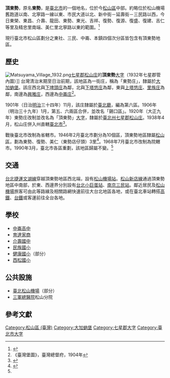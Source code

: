 {{noteTA
|1 = 庄
}}
{{Taiwanese
| image = 
| width = 
| hanji = 頂東勢
| tsuin = 
| pinyin = 
| tongyong = 
| wg = 
| poj = Téng-tang-sì
| holo = Tíng-tang-sì
| pfs = 
| haka = 
| formosan = 
| nederlands = 
| spainish = 
| kana = 
| english = 
| portugues = 
| note = 
}}

'''頂東勢'''，原名'''東勢'''，是[[臺北市|臺北市]]的一個地名，位於今[[松山區_(臺北市)|松山區]]中部。約略位於松山機場舊跑道以南、北寧路一線以東、市民大道以北、新中街－延壽街－三民路以西，今日東榮、東昌、介壽、龍田、東勢、東光、吉祥、復勢、復源、復盛、復建、吉仁等里及精忠里南端、美仁里北寧路以東的範圍。<ref>{{cite web |title=臺灣百年歷史地圖 日治行政區_街庄(1900年代) |url=http://gissrv4.sinica.edu.tw/gis/twhgis.aspx |website=中央研究院人文社會科學研究中心地理資訊科學研究專題中心 |accessdate=2019-04-26 |archive-date=2019-06-30 |archive-url=https://web.archive.org/web/20190630201431/http://gissrv4.sinica.edu.tw/gis/twhgis.aspx |dead-url=no }}</ref>

現行臺北市松山區劃分之東社、三民、中崙、本鎮四個次分區皆包含有頂東勢地區。

==歷史==
[[File:Matsuyama_Village_1932.png|thumb]][[七星郡|七星郡]][[松山庄|松山庄]]的'''頂東勢'''[[大字|大字]]（1932年七星郡管內圖）]]
台灣清治末期至日治前期，該地區為一街庄，稱為「東勢庄」，隸屬於[[大加蚋堡|大加蚋堡]]。該庄西北與[[下埤頭_(臺北市)|下埤頭庄]]為鄰，北與[[下塔悠庄|下塔悠庄]]為鄰，東與[[上塔悠庄|上塔悠庄]]、[[舊里族|里族庄]]為鄰，南邊為[[興雅庄|興雅庄]]，西邊為[[中崙庄|中崙庄]]<ref>《臺灣堡圖》，臺灣總督府，1904年</ref>。

1901年（日治[[明治|明治]]三十四年）11月，該庄隸屬於[[臺北廳|臺北廳]]，編為第六區。1906年（明治三十九年）1月，第五、六兩區合併，並改名「錫口區」。1920年（大正九年）東勢庄改制並改名為「頂東勢」[[大字|大字]]，隸屬於[[臺北州|臺北州]][[七星郡|七星郡]][[松山庄|松山庄]]。1938年4月，松山庄併入州直轄[[臺北市_(州轄市)|臺北市]]<ref name="地圖會說話">{{Cite web |url=http://mapstalk.blogspot.tw/2010/10/1901-2010.html |title=《臺北市沿革 1901-2010》，地圖會說話網站 |accessdate=2016-07-06 |archive-date=2016-08-16 |archive-url=https://web.archive.org/web/20160816203231/http://mapstalk.blogspot.tw/2010/10/1901-2010.html |dead-url=no }}</ref>。

戰後臺北市改制為省轄市。1946年2月臺北市劃分為10個區，頂東勢地區隸屬[[松山區_(臺北市)|松山區]]，劃為東勢、復勢、美仁（東勢店仔頭）3里<ref name="封域篇">{{cite book |title=《臺北市志》卷一 沿革志 封域篇 |date=1988-06 |publisher=[[臺北市文獻委員會|臺北市文獻委員會]] |pages=82-88}}</ref>。1968年7月臺北市改制為院轄市。1990年3月，臺北市各區重劃，該地區歸屬不變。<ref name="地圖會說話"/>

==交通==
[[台北捷運|台北捷運]][[文湖線|文湖線]]穿越頂東勢地區西北端，設有[[松山機場站|松山機場站]]。[[松山新店線|松山新店線]]通過頂東勢地區中南部，於東、西邊界分別設有[[台北小巨蛋站|台北小巨蛋站]]、[[南京三民站|南京三民站]]。鄰近居民及[[臺北松山機場|松山機場]]旅客可由此等路線及相關路網快速前往大台北地區各地，或在臺北車站轉搭[[台灣高鐵|高鐵]]、[[台鐵|台鐵]]或客運前往全台各地。

==學校==
*[[中崙高中|中崙高中]]
*[[育達家商|育達家商]]
*[[介壽國中|介壽國中]]
*[[民族國小|民族國小]]
*[[健康國小|健康國小]]（部分）
*[[西松國小|西松國小]]

==公共設施==
*[[臺北松山機場|臺北松山機場]]（部分）
*[[三軍總醫院|三軍總醫院]]松山分院

==參考文獻==
{{reflist}}

{{七星郡}}
{{臺北市舊町名}}

[[Category:松山區_(臺灣)|Category:松山區 (臺灣)]]
[[Category:大加蚋堡|Category:大加蚋堡]]
[[Category:七星郡大字|Category:七星郡大字]]
[[Category:臺北市大字|Category:臺北市大字]]